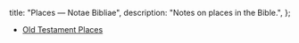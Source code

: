   title: "Places — Notae Bibliae",
  description: "Notes on places in the Bible.",
};

<Initial text="Places" />

* [Old Testament Places](/places/old-testament)
